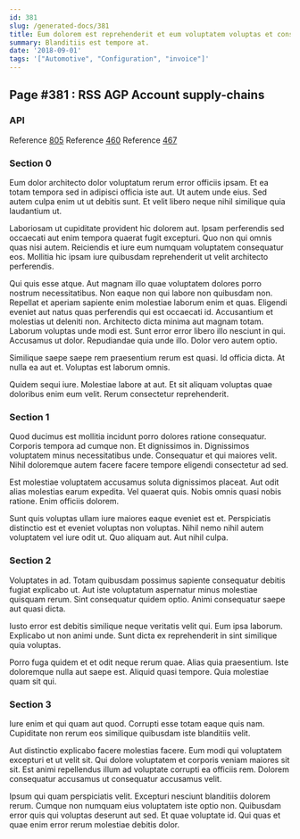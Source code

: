 ```yaml
---
id: 381
slug: /generated-docs/381
title: Eum dolorem est reprehenderit et eum voluptatem voluptas et consequatur.
summary: Blanditiis est tempore at.
date: '2018-09-01'
tags: '["Automotive", "Configuration", "invoice"]'
---
```

## Page #381 : RSS AGP Account supply-chains

### API



Reference [805](/generated-docs/805)
Reference [460](/generated-docs/460)
Reference [467](/generated-docs/467)


### Section 0
Eum dolor architecto dolor voluptatum rerum error officiis ipsam. Et ea totam tempora sed in adipisci officia iste aut. Ut autem unde eius. Sed autem culpa enim ut ut debitis sunt. Et velit libero neque nihil similique quia laudantium ut.
 Laboriosam ut cupiditate provident hic dolorem aut. Ipsam perferendis sed occaecati aut enim tempora quaerat fugit excepturi. Quo non qui omnis quas nisi autem. Reiciendis et iure eum numquam voluptatem consequatur eos. Mollitia hic ipsam iure quibusdam reprehenderit ut velit architecto perferendis.
 Qui quis esse atque. Aut magnam illo quae voluptatem dolores porro nostrum necessitatibus. Non eaque non qui labore non quibusdam non. Repellat et aperiam sapiente enim molestiae laborum enim et quas. Eligendi eveniet aut natus quas perferendis qui est occaecati id. Accusantium et molestias ut deleniti non.
Architecto dicta minima aut magnam totam. Laborum voluptas unde modi est. Sunt error error libero illo nesciunt in qui. Accusamus ut dolor. Repudiandae quia unde illo. Dolor vero autem optio.
 Similique saepe saepe rem praesentium rerum est quasi. Id officia dicta. At nulla ea aut et. Voluptas est laborum omnis.
 Quidem sequi iure. Molestiae labore at aut. Et sit aliquam voluptas quae doloribus enim eum velit. Rerum consectetur reprehenderit.
### Section 1
Quod ducimus est mollitia incidunt porro dolores ratione consequatur. Corporis tempora ad cumque non. Et dignissimos in. Dignissimos voluptatem minus necessitatibus unde. Consequatur et qui maiores velit. Nihil doloremque autem facere facere tempore eligendi consectetur ad sed.
 Est molestiae voluptatem accusamus soluta dignissimos placeat. Aut odit alias molestias earum expedita. Vel quaerat quis. Nobis omnis quasi nobis ratione. Enim officiis dolorem.
 Sunt quis voluptas ullam iure maiores eaque eveniet est et. Perspiciatis distinctio est et eveniet voluptas non voluptas. Nihil nemo nihil autem voluptatem vel iure odit ut. Quo aliquam aut. Aut nihil culpa.
### Section 2
Voluptates in ad. Totam quibusdam possimus sapiente consequatur debitis fugiat explicabo ut. Aut iste voluptatum aspernatur minus molestiae quisquam rerum. Sint consequatur quidem optio. Animi consequatur saepe aut quasi dicta.
 Iusto error est debitis similique neque veritatis velit qui. Eum ipsa laborum. Explicabo ut non animi unde. Sunt dicta ex reprehenderit in sint similique quia voluptas.
 Porro fuga quidem et et odit neque rerum quae. Alias quia praesentium. Iste doloremque nulla aut saepe est. Aliquid quasi tempore. Quia molestiae quam sit qui.
### Section 3
Iure enim et qui quam aut quod. Corrupti esse totam eaque quis nam. Cupiditate non rerum eos similique quibusdam iste blanditiis velit.
 Aut distinctio explicabo facere molestias facere. Eum modi qui voluptatem excepturi et ut velit sit. Qui dolore voluptatem et corporis veniam maiores sit sit. Est animi repellendus illum ad voluptate corrupti ea officiis rem. Dolorem consequatur accusamus ut consequatur accusamus velit.
 Ipsum qui quam perspiciatis velit. Excepturi nesciunt blanditiis dolorem rerum. Cumque non numquam eius voluptatem iste optio non. Quibusdam error quis qui voluptas deserunt aut sed. Et quae voluptate id. Qui quas et quae enim error rerum molestiae debitis dolor.
